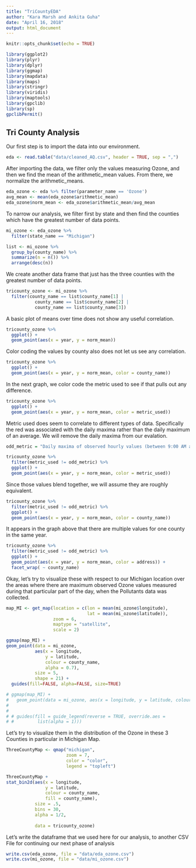 ```yaml
---
title: "TriCountyEDA"
author: "Kara Marsh and Ankita Guha"
date: "April 16, 2018"
output: html_document
---
```


```r
knitr::opts_chunk$set(echo = TRUE)
```

```r
library(ggplot2)
library(plyr)
library(dplyr)
library(ggmap)
library(mapdata)
library(maps)
library(stringr)
library(viridis)
library(maptools)
library(gpclib) 
library(sp)
gpclibPermit()
```

## Tri County Analysis

Our first step is to import the data into our environment. 
```r
eda <- read.table("data/cleaned_AQ.csv", header = TRUE, sep = ",")
```


After importing the data, we filter only the values measuring Ozone, and then
we find the mean of the arithmetic_mean values. From there, we normalize the 
arithmetic_means.

```r
eda_ozone <- eda %>% filter(parameter_name == 'Ozone')
avg_mean <- mean(eda_ozone$arithmetic_mean)
eda_ozone$norm_mean <- eda_ozone$arithmetic_mean/avg_mean
```

To narrow our analysis, we filter first by state and then find the counties 
which have the greatest number of data points.   
```r
mi_ozone <- eda_ozone %>% 
  filter(state_name == "Michigan")

list <- mi_ozone %>% 
  group_by(county_name) %>% 
  summarize(n = n()) %>% 
  arrange(desc(n)) 
```
We create another data frame that just has the three counties with the greatest
number of data points.
```r
tricounty_ozone <- mi_ozone %>% 
  filter(county_name == list$county_name[1] | 
           county_name == list$county_name[2] | 
           county_name == list$county_name[3])
```

A basic plot of means over time does not show any useful correlation. 
```r
tricounty_ozone %>%
  ggplot() +
  geom_point(aes(x = year, y = norm_mean))  
```
Color coding the values by county also does not let us see any correlation.
```r
tricounty_ozone %>%
  ggplot() +
  geom_point(aes(x = year, y = norm_mean, color = county_name))  
```
In the next graph, we color code the metric used to see if that pulls out any 
difference. 
```r
tricounty_ozone %>%
  ggplot() +
  geom_point(aes(x = year, y = norm_mean, color = metric_used))  
```
Metric used does seem to correlate to different types of data. Specifically the
red was associated with the daily maxima rather than the daily maximum of an 
average. We will remove the daily maxima from our evalation. 
```r
odd_metric = "Daily maxima of observed hourly values (between 9:00 AM and 8:00 PM)"

tricounty_ozone %>%
  filter(metric_used != odd_metric) %>%
  ggplot() +
  geom_point(aes(x = year, y = norm_mean, color = metric_used))  

```
Since those values blend together, we will assume they are roughly equivalent. 
```r
tricounty_ozone %>%
  filter(metric_used != odd_metric) %>%
  ggplot() +
  geom_point(aes(x = year, y = norm_mean, color = county_name))  
```

It appears in the graph above that there are multiple values for one county 
in the same year. 
```r
tricounty_ozone %>%
  filter(metric_used != odd_metric) %>%
  ggplot() +
  geom_point(aes(x = year, y = norm_mean, color = address)) +
  facet_wrap( ~ county_name)

```

Okay, let's try to visualize these with respect to our Michigan location over 
the areas where there are maximum observed Ozone values measured during that 
particular part of the day, when the Pollutants data was collected. 

```r
map_MI <- get_map(location = c(lon = mean(mi_ozone$longitude), 
                               lat = mean(mi_ozone$latitude)), 
                  zoom = 6,
                  maptype = "satellite", 
                  scale = 2)

ggmap(map_MI) +
geom_point(data = mi_ozone, 
           aes(x = longitude, 
               y = latitude, 
               colour = county_name, 
               alpha = 0.7), 
           size = 5, 
           shape = 21) + 
  guides(fill=FALSE, alpha=FALSE, size=TRUE)

# ggmap(map_MI) +
#   geom_point(data = mi_ozone, aes(x = longitude, y = latitude, colour = county_name, alpha = 0.7), size = 5, shape = 21) + guides(fill=guide_legend(reverse = TRUE, alpha=FALSE, size=TRUE))
# 
# 
# # guides(fill = guide_legend(reverse = TRUE, override.aes = 
# #         list(alpha = 1)))
```

Let's try to visualize them in the distribution of the Ozone in these 3 
Counties in particular in Michigan Map.

```r

ThreeCountyMap <- qmap("michigan", 
                       zoom = 7, 
                       color = "color", 
                       legend = "topleft")

ThreeCountyMap +
stat_bin2d(aes(x = longitude, 
               y = latitude, 
               colour = county_name, 
               fill = county_name),
           size = .5, 
           bins = 30, 
           alpha = 1/2,
           
           data = tricounty_ozone)

```

Let's write the dataframe that we used here for our analysis, to another CSV 
File for continuing our next phase of analysis

```r
write.csv(eda_ozone, file = "data/eda_ozone.csv")
write.csv(mi_ozone, file = "data/mi_ozone.csv")
```

